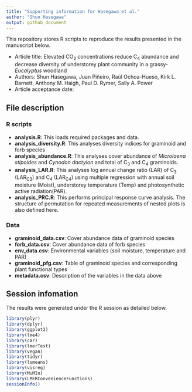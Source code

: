 ```yaml
---
title: "Supporting information for Hasegawa et al."
author: "Shun Hasegawa"
output: github_document
---
```


This repository stores R scripts to reproduce the results presented in the manuscript below.

* Article title: Elevated CO~2~ concentrations reduce C~4~ abundance and decrease diversity of understorey plant community in a grassy-*Eucalyptus* woodland
* Authors: Shun Hasegawa, Juan Piñeiro, Raúl Ochoa-Hueso, Kirk L. Barnett, Anthony M. Haigh, Paul D. Rymer, Sally A. Power
* Article acceptance date:

## File description

### R scripts
* **analysis.R**: This loads required packages and data.
* **analysis_diversity.R**: This analyses diversity indices for graminoid and forb species
* **analysis_abundance.R**: This analyses cover abundance of *Microlaena stipoides* and *Cynodon dactylon* and total of C~3~ and C~4~ graminoids.
* **analysis_LAR.R**: This analyses log annual change ratio (LAR) of C~3~ (LAR~C3~) and C~4~ (LAR~C4~) using multiple regression with annual soil moisture (Moist), understorey temperature (Temp) and photosynthetic active radiation(PAR).
* **analysis_PRC.R**: This performs principal response curve analysis. The structure of permutation for repeated measurements of nested plots is also defined here.

### Data
* **graminoid_data.csv**: Cover abundance data of graminoid species
* **forb_data.csv**: Cover abundance data of forb species
* **env_data.csv**: Environmental variables (soil moisture, temperature and PAR)
* **graminoid_pfg.csv**: Table of graminoid species and corresponding plant functional types
* **metadata.csv**: Description of the variables in the data above

## Session infomation
The results were generated under the R session as detailed below. 

```r
library(plyr)
library(dplyr)
library(ggplot2)
library(lme4)
library(car)
library(lmerTest)
library(vegan)
library(tidyr)
library(lsmeans)
library(visreg)
library(MuMIn)
library(LMERConvenienceFunctions)
sessionInfo()
```

